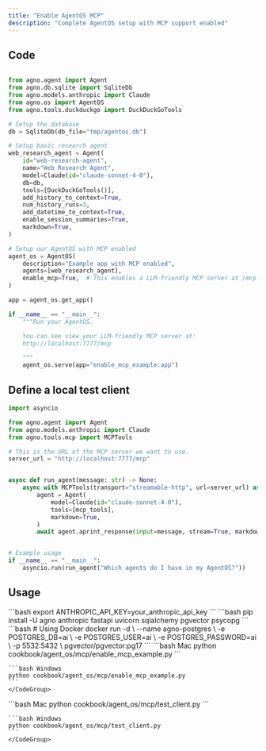 ```yaml
---
title: "Enable AgentOS MCP"
description: "Complete AgentOS setup with MCP support enabled"
---
```


## Code

```python cookbook/agent_os/mcp/enable_mcp_example.py

from agno.agent import Agent
from agno.db.sqlite import SqliteDb
from agno.models.anthropic import Claude
from agno.os import AgentOS
from agno.tools.duckduckgo import DuckDuckGoTools

# Setup the database
db = SqliteDb(db_file="tmp/agentos.db")

# Setup basic research agent
web_research_agent = Agent(
    id="web-research-agent",
    name="Web Research Agent",
    model=Claude(id="claude-sonnet-4-0"),
    db=db,
    tools=[DuckDuckGoTools()],
    add_history_to_context=True,
    num_history_runs=3,
    add_datetime_to_context=True,
    enable_session_summaries=True,
    markdown=True,
)

# Setup our AgentOS with MCP enabled
agent_os = AgentOS(
    description="Example app with MCP enabled",
    agents=[web_research_agent],
    enable_mcp=True,  # This enables a LLM-friendly MCP server at /mcp
)

app = agent_os.get_app()

if __name__ == "__main__":
    """Run your AgentOS.

    You can see view your LLM-friendly MCP server at:
    http://localhost:7777/mcp

    """
    agent_os.serve(app="enable_mcp_example:app")
```

## Define a local test client

```python test_client.py
import asyncio

from agno.agent import Agent
from agno.models.anthropic import Claude
from agno.tools.mcp import MCPTools

# This is the URL of the MCP server we want to use.
server_url = "http://localhost:7777/mcp"


async def run_agent(message: str) -> None:
    async with MCPTools(transport="streamable-http", url=server_url) as mcp_tools:
        agent = Agent(
            model=Claude(id="claude-sonnet-4-0"),
            tools=[mcp_tools],
            markdown=True,
        )
        await agent.aprint_response(input=message, stream=True, markdown=True)


# Example usage
if __name__ == "__main__":
    asyncio.run(run_agent("Which agents do I have in my AgentOS?"))
```

## Usage

<Steps>
  <Snippet file="create-venv-step.mdx" />

  <Step title="Set Environment Variables">
    ```bash
    export ANTHROPIC_API_KEY=your_anthropic_api_key
    ```
  </Step>

  <Step title="Install libraries">
    ```bash
    pip install -U agno anthropic fastapi uvicorn sqlalchemy pgvector psycopg
    ```
  </Step>

  <Step title="Setup PostgreSQL Database">
    ```bash
    # Using Docker
    docker run -d \
      --name agno-postgres \
      -e POSTGRES_DB=ai \
      -e POSTGRES_USER=ai \
      -e POSTGRES_PASSWORD=ai \
      -p 5532:5432 \
      pgvector/pgvector:pg17
    ```
  </Step>

  <Step title="Run Server">
    <CodeGroup>
    ```bash Mac
    python cookbook/agent_os/mcp/enable_mcp_example.py
    ```

    ```bash Windows
    python cookbook/agent_os/mcp/enable_mcp_example.py
    ```
    </CodeGroup>
  </Step>
  <Step title="Run Test Client">
    <CodeGroup>
    ```bash Mac
    python cookbook/agent_os/mcp/test_client.py
    ```

    ```bash Windows
    python cookbook/agent_os/mcp/test_client.py
    ```
    </CodeGroup>
  </Step>
</Steps>
